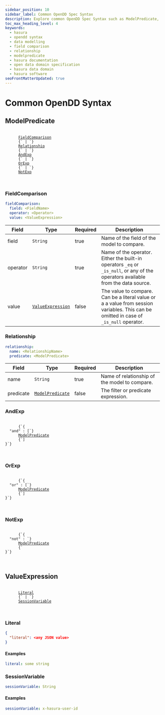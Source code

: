 ```yaml
---
sidebar_position: 10
sidebar_label: Common OpenDD Spec Syntax
description: Explore common OpenDD Spec Syntax such as ModelPredicate, FieldComparison and Relationship.
toc_max_heading_level: 4
keywords:
  - hasura
  - opendd syntax
  - data modelling
  - field comparison
  - relationship
  - modelpredicate
  - hasura documentation
  - open data domain specification
  - hasura data domain
  - hasura software
seoFrontMatterUpdated: true
---
```


# Common OpenDD Syntax

## ModelPredicate

<div>
  <pre>
    <code>
      <a href="#fieldcomparison">FieldComparison</a>
      {` | `}
      <a href="#relationship">Relationship</a>
      {` | `}
      <a href="#andexp">AndExp</a>
      {` | `}
      <a href="#orexp">OrExp</a>
      {` | `}
      <a href="#notexp">NotExp</a>
    </code>
  </pre>
</div>

### FieldComparison

```yaml
fieldComparison:
  field: <FieldName>
  operator: <Operator>
  value: <ValueExpression>
```

| Field    | Type                                  | Required | Description                                                                                                                           |
| -------- | ------------------------------------- | -------- | ------------------------------------------------------------------------------------------------------------------------------------- |
| field    | `String`                              | true     | Name of the field of the model to compare.                                                                                            |
| operator | `String`                              | true     | Name of the operator. Either the built-in operators `_eq` or `_is_null`, or any of the operators available from the data source.      |
| value    | [`ValueExpression`](#valueexpression) | false    | The value to compare. Can be a literal value or a a value from session variables. This can be omitted in case of `_is_null` operator. |

### Relationship

```yaml
relationship:
  name: <RelationshipName>
  predicate: <ModelPredicate>
```

| Field     | Type                                | Required | Description                                   |
| --------- | ----------------------------------- | -------- | --------------------------------------------- |
| name      | `String`                            | true     | Name of relationship of the model to compare. |
| predicate | [`ModelPredicate`](#modelpredicate) | false    | The filter or predicate expression.           |

### AndExp

<div>
  <pre>
    <code>
      {`{
  "and" : [`}
      <a href="#modelpredicate">ModelPredicate</a>
      {`]
}`}
    </code>
  </pre>
</div>

### OrExp

<div>
  <pre>
    <code>
      {`{
  "or" : [`}
      <a href="#modelpredicate">ModelPredicate</a>
      {`]
}`}
    </code>
  </pre>
</div>

### NotExp

<div>
  <pre>
    <code>
      {`{
  "not" : `}
      <a href="#modelpredicate">ModelPredicate</a>
      {`
}`}
    </code>
  </pre>
</div>

## ValueExpression

<div>
  <pre>
    <code>
      <a href="#literal">Literal</a>
      {` | `}
      <a href="#sessionvariable">SessionVariable</a>
    </code>
  </pre>
</div>

### Literal

```json
{
  "literal": <any JSON value>
}
```

#### Examples

```yaml
literal: some string
```

### SessionVariable

```yaml
sessionVariable: String
```

#### Examples

```yaml
sessionVariable: x-hasura-user-id

```
